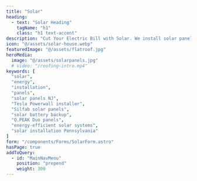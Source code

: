 ```yaml
---
title: "Solar"
heading: 
  - text: "Solar Heading"
    tagName: "h1"
    class: "h1 text-accent"
description: "Cut Your Electric Bill with Solar. We install solar panels that help you save money and power your home using sunlight. These systems work quietly on your roof and can pay off in the long run. We use only top-quality panels, and we offer payment plans to make it easy."
icon: "@/assets/solar-house.webp"
featuredImage: "@/assets/flatroof.jpg"
heroMedia:
  image: "@/assets/solarpanels.jpg"
  # video: "/roofing‐intro.mp4"
keywords: [
  "solar",
  "energy",
  "installation",
  "panels",
  "solar panels NJ",
  "Tesla Powerwall installer",
  "Silfab solar panels",
  "solar battery backup",
  "Q.PEAK Duo panels",
  "energy‑efficient solar systems",
  "solar installation Pennsylvania"
]
form: "/components/Forms/SolarForm.astro"
hasPage: true
addToQuery:
  - id: "MainNavMenu"
    position: "prepend"
    weight: 300
---
```


 <Section
    heading={[
      {
        text: `Get Started with ${frontmatter.title}, by contacting a ${frontmatter.title} Expert!`,
        tagName: "h2",
        class: "h2 text-bg uppercase py-[var(--spacing-sm)] slide-down",
      },
    ]}
    description={`Whether you need ${frontmatter.title} services or just want to learn more, we’ve got you covered. Scroll up to revisit details or give us a call now.`}
    collection="projects"
    query="getAll"
    buttonsSectionClass="block"
    buttons={[
      {
        text: "Get a Free Quote",
        link: `#static-default-${frontmatter.slug}`,
        variant: "tertiary",
      },
      {
        text: "Call Us",
        link: "tel:+1-800-123-4567",
        variant: "secondary",
        showIcon: true,
        iconProps: {
          element: PhoneIcon,
          position: "left",
          className: "mr-[var(--spacing-sm)]",
        },
      },
    ]}
  >
        <Section
          variant="banner"
          heading={{
            text: "Already Have a Roof? Go Solar and Save!",
            tagName: "h2",
            class: "h2",
          }}
          description="Maximize the value of your new roof by adding a high‑efficiency solar array. Lock in $0 down financing, reduce your energy bills, and qualify for tax incentives—all with our seamless roofing + solar package."
          buttons={[
            {
              text: "Explore Solar Options",
              link: "/services/solar",
              variant: "secondary",
            },
          ]}
        />
  </Section>
